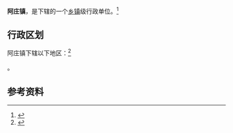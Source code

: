 {{中国乡级行政区|61/02/03/106/000}}

'''阿庄镇'''，是{{PRC admin/fullname|61/02/03/106/000|3}}下辖的一个[[乡镇|乡镇]]级行政单位。<ref>{{PRC admin/ref sgc|{{PRC admin/parent|61/02/03/106/000}}}}</ref>

== 行政区划 ==

阿庄镇下辖以下地区：<ref>{{PRC admin/ref sgc|61/02/03/106/000}}</ref>

{{PRC admin/children|61/02/03/106/000}}。

== 参考资料 ==

{{reflist}}

{{行政区划小作品}}
{{PRC admin/navcat|61/02/03/106/000}}